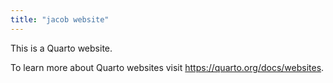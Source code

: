 ```yaml
---
title: "jacob website"
---
```


This is a Quarto website.

To learn more about Quarto websites visit <https://quarto.org/docs/websites>.
